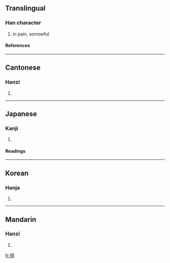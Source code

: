 ==Translingual==
===Han character===
{{Han char|rn=61|rad=心|as=06|sn=9|four=9702<sub>0</sub>|canj=心月一口 (PBMR)}}
# in pain, sorrowful
====References====
{{Han ref|kx=0385.130|dkj=10594|dj=0717.030|hdz=42295.080|uh=606B|ud=24683|bh=ABF0|bd=44016}}
----
==Cantonese==
===Hanzi===
{{yue-hanzi|jyut=|y=dung6}}
# {{defn|Cantonese}}
----
==Japanese==
===Kanji===
{{ja-kanji|grade=|rs=心06}}
# {{defn|Japanese}} 
====Readings====
{{ja-readings|on=[[どう]] (dō), [[とう]] (tō)|kun=[[いたむ]] (itamu)}}
----
==Korean==
===Hanja===
{{ko-hanja|hangeul=통|eumhun=|rv=tong|mr=t'ong|y=thong}}
# {{defn|Korean}}
----
==Mandarin==
===Hanzi===
{{cmn-hanzi|pin=[[tōng]] (tong1)|wg=t'ung<sup>1</sup>}}
# {{defn|Mandarin}}

[[fr:恫]]